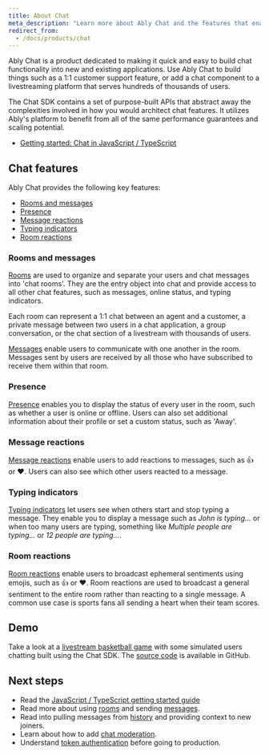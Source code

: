 ```yaml
---
title: About Chat
meta_description: "Learn more about Ably Chat and the features that enable you to quickly build functionality into new and existing applications."
redirect_from:
  - /docs/products/chat
---
```


Ably Chat is a product dedicated to making it quick and easy to build chat functionality into new and existing applications. Use Ably Chat to build things such as a 1:1 customer support feature, or add a chat component to a livestreaming platform that serves hundreds of thousands of users.

The Chat SDK contains a set of purpose-built APIs that abstract away the complexities involved in how you would architect chat features. It utilizes Ably's platform to benefit from all of the same performance guarantees and scaling potential.

* [Getting started: Chat in JavaScript / TypeScript](/docs/chat/getting-started/javascript)

## Chat features <a id="features"/>

Ably Chat provides the following key features:

* [Rooms and messages](#rooms)
* [Presence](#presence)
* [Message reactions](#message-reactions)
* [Typing indicators](#typing)
* [Room reactions](#reactions)

### Rooms and messages <a id="rooms"/>

[Rooms](/docs/chat/rooms) are used to organize and separate your users and chat messages into 'chat rooms'. They are the entry object into chat and provide access to all other chat features, such as messages, online status, and typing indicators.

Each room can represent a 1:1 chat between an agent and a customer, a private message between two users in a chat application, a group conversation, or the chat section of a livestream with thousands of users.

[Messages](/docs/chat/rooms/messages) enable users to communicate with one another in the room. Messages sent by users are received by all those who have subscribed to receive them within that room.

### Presence <a id="presence"/>

[Presence](/docs/chat/rooms/presence) enables you to display the status of every user in the room, such as whether a user is online or offline. Users can also set additional information about their profile or set a custom status, such as 'Away'.

### Message reactions <a id="message-reactions"/>

[Message reactions](/docs/chat/rooms/message-reactions) enable users to add reactions to messages, such as 👍 or ❤. Users can also see which other users reacted to a message.

### Typing indicators <a id="typing"/>

[Typing indicators](/docs/chat/rooms/typing) let users see when others start and stop typing a message. They enable you to display a message such as *John is typing...* or when too many users are typing, something like *Multiple people are typing...* or *12 people are typing...*.

### Room reactions <a id="reactions"/>

[Room reactions](/docs/chat/rooms/reactions) enable users to broadcast ephemeral sentiments using emojis, such as 👍 or ❤. Room reactions are used to broadcast a general sentiment to the entire room rather than reacting to a single message. A common use case is sports fans all sending a heart when their team scores.

## Demo

Take a look at a [livestream basketball game](https://ably-livestream-chat-demo.vercel.app) with some simulated users chatting built using the Chat SDK. The [source code](https://github.com/ably/ably-chat-js/tree/main/demo) is available in GitHub.

## Next steps <a id="next"/>

* Read the [JavaScript / TypeScript getting started guide](/docs/chat/getting-started/javascript)
* Read more about using [rooms](/docs/chat/rooms) and sending [messages](/docs/chat/rooms/messages).
* Read into pulling messages from [history](/docs/chat/rooms/history) and providing context to new joiners.
* Learn about how to add [chat moderation](/docs/chat/moderation).
* Understand [token authentication](/docs/auth/token) before going to production.
